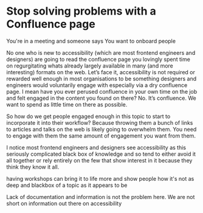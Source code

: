 
<Helmet>
  <title>Stop solving problems with a Confluence page | Alizeh Khan</title>
</Helmet>

# Stop solving problems with a Confluence page

<Container>

You're in a meeting and someone says
You want to onboard people

No one who is new to accessibility (which are most frontend engineers and designers) are going to read the confluence page you lovingly spent time on regurgitating whats already largely available in many (and more interesting) formats on the web. Let’s face it, accessibility is not required or rewarded well enough in most organisations to be something designers and engineers would voluntarily engage with especially via a dry confluence page. I mean have you ever perused confluence in your own time on the job and felt engaged in the content you found on there? No. It’s confluence. We want to spend as little time on there as possible.

So how do we get people engaged enough in this topic to start to incorporate it into their workflow? Because throwing them a bunch of links to articles and talks on the web is likely going to overwhelm them. You need to engage with them the same amount of engagement you want from them.

I notice most frontend engineers and designers see accessibility as this seriously complicated black box of knowledge and so tend to either avoid it all together or rely entirely on the few that show interest in it because they think they know it all.

having workshops can bring it to life more and show people how it's not as deep and blackbox of a topic as it appears to be

Lack of documentation and information is not the problem here. We are not short on information out there on accessibility

</Container>
